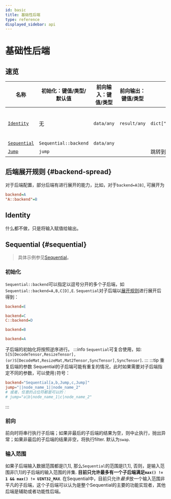```yaml
---
id: basic
title: 基础性后端
type: reference
displayed_sidebar: api
---
```


# 基础性后端


 
## 速览


| 名称                                            | 初始化：键值/类型/默认值 | 前向输入：键值/类型 | 前向输出：键值/类型 | 功能                          | 备注     |
|-------------------------------------------------|-------------------------|--------------------|--------------------|-------------------------------|----------|
| [`Identity`](#identity)                         | 无                      | `data/any`         | `result/any`       | `dict["result"]=dict["data"]` | 默认后端 |
| [`Sequential`](#sequential)                     | `Sequential::backend`   | `data/any`         |                    |                               |          |
| [`Jump`](../Inter-node/graphtraversal.mdx#jump) | `jump`                  |                    |                    | 跳转到其他（根）节点            |          |




## 后端展开规则 {#backend-spread}
对于后端配置，部分后端有进行展开的能力，比如，对于`backend=A[B]`, 可展开为
```ini
backend=A
"A::backend"=B
```

## Identity
什么都不做，只是将输入赋值给输出。

 
## Sequential {#sequential}
> 具体示例参见[Sequential](../Intra-node/Sequential.mdx)。

### 初始化
`Sequential::backend`可以指定以逗号分开的多个子后端，如`Sequential::backend=A,B,C[D],E`.
`Sequential`对子后端以[展开规则](#backend-spread)进行展开后得到：
```ini
backend=E
```

```ini
backend=C
C::backend=D
```

```ini
backend=B
```

```ini
backend=A
```
子后端的初始化将按照逆序进行。
:::info
`Sequential`可复合使用，如:<br />
`S[S[DecodeTensor,ResizeTensor],(or)S[DecodeMat,ResizeMat,Mat2Tensor,SyncTensor],SyncTensor]`.
:::
:::tip 重复后端的参数
Sequential的子后端可能有重复的情况，此时如果需要对子后端指定不同的参数，可以使用`|`符号：
```toml
backend="Sequential[a,b,Jump,c,Jump]"
jump="||node_name_1||node_name_2"
# 或者，任意的占位符都是可以的： 
# jump="a|b|node_name_1|c|node_name_2"
```
:::

### 前向
前向时将串行执行子后端；如果非最后的子后端的结果为空，则中止执行，抛出异常；如果非最后的子后端的结果非空，将执行filter. 默认为`swap`.

### 输入范围
如果子后端输入数据范围都是[1,1], 那么`Sequential`的范围是[1,1], 否则，是输入范围非[1,1]的子后端的输入范围的并集. **目前只允许最多有一个子后端满足`max() != 1 && max() != UINT32_MAX`**. 在Sequential中，目前只允许*最多*放一个输入范围非平凡的子后端，这个子后端可以认为是整个Sequential的主要的功能实现者，其他后端是辅助或者功能性后端。




<!-- | [`Parallel`](#parallel) |`Parallel::backend`|`data/any`|| **将max()提升为UINT32_MAX.**<br />用于并行化执行其他后端（需要后端前向接口线程安全，且线程无关）。可用于并行化[全部opencv相关后端](./opencv.mdx);|对于tensor相关后端或者线程不安全的后端，可使用[Jump](../Inter-node/graphtraversal.mdx#jump)进行节点跳转。| 
## Parallel
将后端的输入范围从[1, max]提高到[1,UINT32_MAX], 并行执行后端。



### 初始化
:::tip 参数
- **Parallel::backend** - 后端名，默认为Identity，min()必须是1. 只初始化了一次该后端。
:::

:::caution
被提升输入范围的后端的前向接口必须是线程安全的，并且状态不依赖于线程本身。[torch相关后端](./torch.mdx)不被支持
::: -->